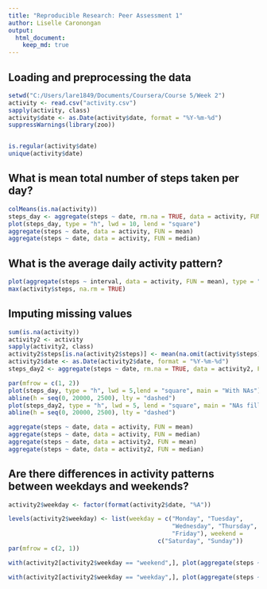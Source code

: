 ```yaml
---
title: "Reproducible Research: Peer Assessment 1"
author: Liselle Caronongan
output: 
  html_document:
    keep_md: true
---
```




## Loading and preprocessing the data
```r
setwd("C:/Users/lare1849/Documents/Coursera/Course 5/Week 2")
activity <- read.csv("activity.csv")
sapply(activity, class)
activity$date <- as.Date(activity$date, format = "%Y-%m-%d")
suppressWarnings(library(zoo))


is.regular(activity$date)
unique(activity$date)
````


## What is mean total number of steps taken per day?
```r

colMeans(is.na(activity))
steps_day <- aggregate(steps ~ date, rm.na = TRUE, data = activity, FUN = sum)
plot(steps_day, type = "h", lwd = 10, lend = "square")
aggregate(steps ~ date, data = activity, FUN = mean)
aggregate(steps ~ date, data = activity, FUN = median)
```


## What is the average daily activity pattern?
```r
plot(aggregate(steps ~ interval, data = activity, FUN = mean), type = "l")
max(activity$steps, na.rm = TRUE)
```


## Imputing missing values
```r
sum(is.na(activity))
activity2 <- activity
sapply(activity2, class)
activity2$steps[is.na(activity2$steps)] <- mean(na.omit(activity$steps))
activity2$date <- as.Date(activity2$date, format = "%Y-%m-%d")
steps_day2 <- aggregate(steps ~ date, rm.na = TRUE, data = activity2, FUN = sum)

par(mfrow = c(1, 2))
plot(steps_day, type = "h", lwd = 5,lend = "square", main = "With NAs")
abline(h = seq(0, 20000, 2500), lty = "dashed")
plot(steps_day2, type = "h", lwd = 5, lend = "square", main = "NAs filled")
abline(h = seq(0, 20000, 2500), lty = "dashed")

aggregate(steps ~ date, data = activity, FUN = mean)
aggregate(steps ~ date, data = activity, FUN = median)
aggregate(steps ~ date, data = activity2, FUN = mean)
aggregate(steps ~ date, data = activity2, FUN = median)

```


## Are there differences in activity patterns between weekdays and weekends?
```r
activity2$weekday <- factor(format(activity2$date, "%A"))

levels(activity2$weekday) <- list(weekday = c("Monday", "Tuesday",
                                              "Wednesday", "Thursday",
                                              "Friday"), weekend =
                                          c("Saturday", "Sunday"))
par(mfrow = c(2, 1))

with(activity2[activity2$weekday == "weekend",], plot(aggregate(steps ~ interval, FUN = mean), type = "l", main = "Weekends"))

with(activity2[activity2$weekday == "weekday",], plot(aggregate(steps ~ interval, FUN = mean), type = "l", main = "Weekdays"))
```
